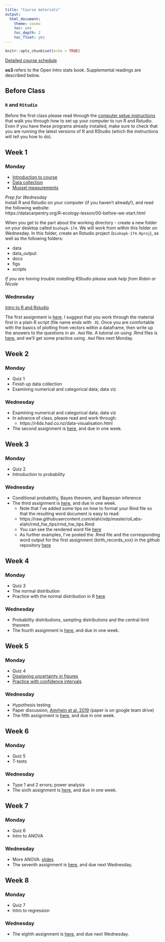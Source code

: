 ```yaml
---
title: "Course materials"
output:
  html_document:
    theme: cosmo
    toc: yes
    toc_depth: 2
    toc_float: yes
---
```


```r
knitr::opts_chunk$set(echo = TRUE)
```

[Detailed course schedule](https://docs.google.com/spreadsheets/d/1mXiC1klEjeeztOCGuBMXr5mjLeA2r6amJt77Yglg2M4/edit?usp=sharing)

**os3** refers to the Open Intro stats book. Supplemental readings are described below. 

## Before Class 

### `R` and `RStudio`

Before the first class please read through the [computer setup instructions](https://elahi.github.io/00-setup-R.html) that walk you through how to set up your computer to run R and Rstudio. Even if you have these programs already installed, make sure to check that you are running the latest versions of R and RStudio (which the instructions will tell you how to do). 

## Week 1

### Monday

- [Introduction to course](slides/course_intro.pdf) 
- [Data collection](slides/data_collection.pdf)
- [Mussel measurements](https://docs.google.com/spreadsheets/d/1Dh0-o0Ot6VsAXBCFV4VzEOrx538wM92Va2DjYhPoLA0/edit#gid=0)

*Prep for Wednesday*  
Install R and Rstudio on your computer (if you haven't already!), and read the following website:  
https://datacarpentry.org/R-ecology-lesson/00-before-we-start.html

When you get to the part about the working directory - create a new folder on your desktop called `biohopk-174`.  We will work from within this folder on Wednesday. In this folder, create an Rstudio project (`biohopk-174.Rproj`), as well as the following folders:

  - data
  - data_output
  - docs
  - figs
  - scripts
  
*If you are having trouble installing RStudio please seek help from Robin or Nicole*

### Wednesday

[Intro to R and Rstudio](https://datacarpentry.org/R-ecology-lesson/01-intro-to-r.html)

The first assignment is [here](oiLabs-elahi/intro_to_r/intro_to_r.pdf). I suggest that you work through the material first in a plain R script (file name ends with `.R`). Once you are comfortable with the basics of plotting from vectors within a dataframe, then write up the answers to the questions in an `.Rmd` file. A tutorial on using .Rmd files is [here](https://elahi.github.io/01-B-Rmarkdown-intro.html), and we'll get some practice using `.Rmd` files next Monday. 

## Week 2
### Monday

- Quiz 1
- Finish up data collection
- Examining numerical and categorical data; data viz

### Wednesday

- Examining numerical and categorical data; data viz
- In advance of class, please read and work through:
    - https://r4ds.had.co.nz/data-visualisation.html

- The second assignment is [here](oiLabs-elahi/intro_to_data/intro_to_data.pdf), and due in one week. 

## Week 3
### Monday

- Quiz 2
- Introduction to probability

### Wednesday

- Conditional probability, Bayes theorem, and Bayesian inference
- The third assignment is [here](oiLabs-elahi/probability/probability.html), and due in one week. 
    - Note that I've added some tips on how to format your Rmd file so that the resulting word document is easy to read:
    - https://raw.githubusercontent.com/elahi/xdp/master/oiLabs-elahi/rmd_hw_tips/rmd_hw_tips.Rmd
    - You can see the rendered word file [here](oiLabs-elahi/rmd_hw_tips/rmd_hw_tips.docx)
    - As further examples, I've posted the .Rmd file and the corresponding word output for the first assignment (birth_records_xxx) in the github repository [here](https://github.com/elahi/xdp/tree/master/oiLabs-elahi/intro_to_r)

## Week 4

### Monday

- Quiz 3
- The normal distribution
- Practice with the normal distribution in R [here](oiLabs-elahi/normal_distribution/normal_distribution.html)

### Wednesday

- Probability distributions, sampling distributions and the central limit theorem
- The fourth assignment is [here](oiLabs-elahi/sampling_distributions/sampling_distributions.html), and due in one week. 

## Week 5

### Monday

- Quiz 4
- [Displaying uncertainty in figures](primers/primer_displaying_uncertainty.pdf)
- [Practice with confidence intervals](oiLabs-elahi/confidence_intervals/confidence_intervals.html)

### Wednesday

- Hypothesis testing
- Paper discussion, [Amrhein et al. 2019](https://www.nature.com/articles/d41586-019-00857-9) (paper is on google team drive)
- The fifth assignment is [here](oiLabs-elahi/inf_for_numerical_data/inf_for_numerical_data.html), and due in one week. 

## Week 6

### Monday

- Quiz 5
- T-tests

### Wednesday

- Type 1 and 2 errors; power analysis
- The sixth assignment is [here](oiLabs-elahi/inf_for_numerical_data_2/inf_for_numerical_data_2.html), and due in one week. 

## Week 7

### Monday

- Quiz 6
- Intro to ANOVA

### Wednesday

- More ANOVA: [slides](slides/slides_anova_1.html)
- The seventh assignment is [here](oiLabs-elahi/anova/anova_lab.html), and due next Wednesday. 

## Week 8

### Monday

- Quiz 7  
- Intro to regression

### Wednesday

- The eighth assignment is [here](oiLabs-elahi/simple_regression/simple_regression.html), and due next Wednesday. 
